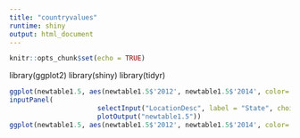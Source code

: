```yaml
---
title: "countryvalues"
runtime: shiny
output: html_document
---
```


```r
knitr::opts_chunk$set(echo = TRUE)
```
library(ggplot2)
library(shiny)
library(tidyr)

```r
ggplot(newtable1.5, aes(newtable1.5$'2012', newtable1.5$'2014', color= LocationDesc)) + xlab("2012_values") + ylab("2014_values") + geom_point()
inputPanel(
                      selectInput("LocationDesc", label = "State", choices = unique(newtable1.5$LocationDesc)),
                      plotOutput("newtable1.5"))
ggplot(newtable1.5, aes(newtable1.5$'2012', newtable1.5$'2014', color= LocationDesc)) + xlab("2012_values") + ylab("2014_values") + geom_point()
```